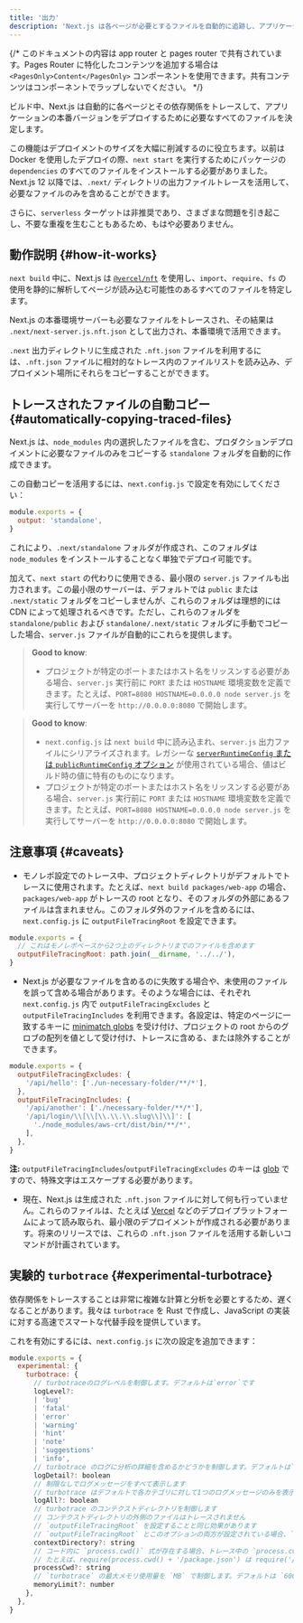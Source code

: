```yaml
---
title: '出力'
description: 'Next.js は各ページが必要とするファイルを自動的に追跡し、アプリケーションの簡単なデプロイを可能にします。その仕組みについてここで学んでください。'
---
```


{/* このドキュメントの内容は app router と pages router で共有されています。Pages Router に特化したコンテンツを追加する場合は `<PagesOnly>Content</PagesOnly>` コンポーネントを使用できます。共有コンテンツはコンポーネントでラップしないでください。 */}

ビルド中、Next.js は自動的に各ページとその依存関係をトレースして、アプリケーションの本番バージョンをデプロイするために必要なすべてのファイルを決定します。

この機能はデプロイメントのサイズを大幅に削減するのに役立ちます。以前は Docker を使用したデプロイの際、`next start` を実行するためにパッケージの `dependencies` のすべてのファイルをインストールする必要がありました。Next.js 12 以降では、`.next/` ディレクトリの出力ファイルトレースを活用して、必要なファイルのみを含めることができます。

さらに、`serverless` ターゲットは非推奨であり、さまざまな問題を引き起こし、不要な重複を生むこともあるため、もはや必要ありません。

## 動作説明 {#how-it-works}

`next build` 中に、Next.js は [`@vercel/nft`](https://github.com/vercel/nft) を使用し、`import`、`require`、`fs` の使用を静的に解析してページが読み込む可能性のあるすべてのファイルを特定します。

Next.js の本番環境サーバーも必要なファイルをトレースされ、その結果は `.next/next-server.js.nft.json` として出力され、本番環境で活用できます。

`.next` 出力ディレクトリに生成された `.nft.json` ファイルを利用するには、`.nft.json` ファイルに相対的なトレース内のファイルリストを読み込み、デプロイメント場所にそれらをコピーすることができます。

## トレースされたファイルの自動コピー {#automatically-copying-traced-files}

Next.js は、`node_modules` 内の選択したファイルを含む、プロダクションデプロイメントに必要なファイルのみをコピーする `standalone` フォルダを自動的に作成できます。

この自動コピーを活用するには、`next.config.js` で設定を有効にしてください：

```js title="next.config.js"
module.exports = {
  output: 'standalone',
}
```

これにより、`.next/standalone` フォルダが作成され、このフォルダは `node_modules` をインストールすることなく単独でデプロイ可能です。

加えて、`next start` の代わりに使用できる、最小限の `server.js` ファイルも出力されます。この最小限のサーバーは、デフォルトでは `public` または `.next/static` フォルダをコピーしませんが、これらのフォルダは理想的には CDN によって処理されるべきです。ただし、これらのフォルダを `standalone/public` および `standalone/.next/static` フォルダに手動でコピーした場合、`server.js` ファイルが自動的にこれらを提供します。

<AppOnly>

> **Good to know**:
>
> - プロジェクトが特定のポートまたはホスト名をリッスンする必要がある場合、`server.js` 実行前に `PORT` または `HOSTNAME` 環境変数を定義できます。たとえば、`PORT=8080 HOSTNAME=0.0.0.0 node server.js` を実行してサーバーを `http://0.0.0.0:8080` で開始します。

</AppOnly>

<PagesOnly>

> **Good to know**:
>
> - `next.config.js` は `next build` 中に読み込まれ、`server.js` 出力ファイルにシリアライズされます。レガシーな [`serverRuntimeConfig` または `publicRuntimeConfig` オプション](https://nextjs.org/docs/canary/pages/api-reference/next-config-js/runtime-configuration) が使用されている場合、値はビルド時の値に特有のものになります。
> - プロジェクトが特定のポートまたはホスト名をリッスンする必要がある場合、`server.js` 実行前に `PORT` または `HOSTNAME` 環境変数を定義できます。たとえば、`PORT=8080 HOSTNAME=0.0.0.0 node server.js` を実行してサーバーを `http://0.0.0.0:8080` で開始します。

</PagesOnly>

## 注意事項 {#caveats}

- モノレポ設定でのトレース中、プロジェクトディレクトリがデフォルトでトレースに使用されます。たとえば、`next build packages/web-app` の場合、`packages/web-app` がトレースの root となり、そのフォルダの外部にあるファイルは含まれません。このフォルダ外のファイルを含めるには、`next.config.js` に `outputFileTracingRoot` を設定できます。

```js title="packages/web-app/next.config.js"
module.exports = {
  // これはモノレポベースから2つ上のディレクトリまでのファイルを含めます
  outputFileTracingRoot: path.join(__dirname, '../../'),
}
```

- Next.js が必要なファイルを含めるのに失敗する場合や、未使用のファイルを誤って含める場合があります。そのような場合には、それぞれ `next.config.js` 内で `outputFileTracingExcludes` と `outputFileTracingIncludes` を利用できます。各設定は、特定のページに一致するキーに [minimatch globs](https://www.npmjs.com/package/minimatch) を受け付け、プロジェクトの root からのグロブの配列を値として受け付け、トレースに含める、または除外することができます。

```js title="next.config.js"
module.exports = {
  outputFileTracingExcludes: {
    '/api/hello': ['./un-necessary-folder/**/*'],
  },
  outputFileTracingIncludes: {
    '/api/another': ['./necessary-folder/**/*'],
    '/api/login/\\[\\[\\.\\.\\.slug\\]\\]': [
      './node_modules/aws-crt/dist/bin/**/*',
    ],
  },
}
```

**注:** `outputFileTracingIncludes`/`outputFileTracingExcludes` のキーは [glob](https://www.npmjs.com/package/picomatch#basic-globbing) ですので、特殊文字はエスケープする必要があります。

- 現在、Next.js は生成された `.nft.json` ファイルに対して何も行っていません。これらのファイルは、たとえば [Vercel](https://vercel.com) などのデプロイプラットフォームによって読み取られ、最小限のデプロイメントが作成される必要があります。将来のリリースでは、これらの `.nft.json` ファイルを活用する新しいコマンドが計画されています。

## 実験的 `turbotrace` {#experimental-turbotrace}

依存関係をトレースすることは非常に複雑な計算と分析を必要とするため、遅くなることがあります。我々は `turbotrace` を Rust で作成し、JavaScript の実装に対する高速でスマートな代替手段を提供しています。

これを有効にするには、`next.config.js` に次の設定を追加できます：

```js title="next.config.js"
module.exports = {
  experimental: {
    turbotrace: {
      // turbotraceのログレベルを制御します。デフォルトは`error`です
      logLevel?:
      | 'bug'
      | 'fatal'
      | 'error'
      | 'warning'
      | 'hint'
      | 'note'
      | 'suggestions'
      | 'info',
      // turbotrace のログに分析の詳細を含めるかどうかを制御します。デフォルトは`false`です
      logDetail?: boolean
      // 制限なしでログメッセージをすべて表示します
      // turbotrace はデフォルトで各カテゴリに対して1つのログメッセージのみを表示します
      logAll?: boolean
      // turbotrace のコンテクストディレクトリを制御します
      // コンテクストディレクトリの外側のファイルはトレースされません
      // `outputFileTracingRoot` を設定することと同じ効果があります
      // `outputFileTracingRoot` とこのオプションの両方が設定されている場合、`experimental.turbotrace.contextDirectory` が使用されます
      contextDirectory?: string
      // コード内に `process.cwd()` 式が存在する場合、トレース中の `process.cwd()` の値を `turbotrace` に伝えるためにこのオプションを設定できます
      // たとえば、require(process.cwd() + '/package.json') は require('/path/to/cwd/package.json') としてトレースされます
      processCwd?: string
      // `turbotrace` の最大メモリ使用量を `MB` で制御します。デフォルトは `6000` です
      memoryLimit?: number
    },
  },
}
```
